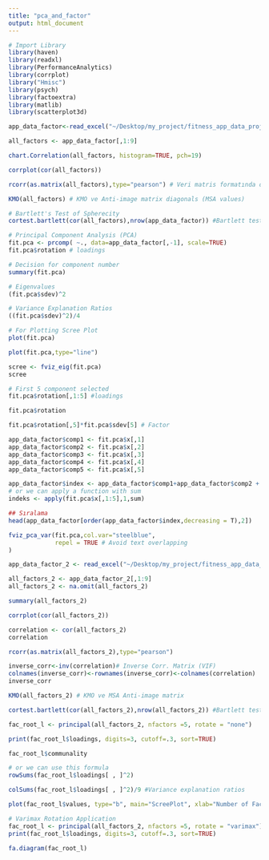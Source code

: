 ```yaml
---
title: "pca_and_factor"
output: html_document
---
```


```r
# Import Library
library(haven)
library(readxl)
library(PerformanceAnalytics)
library(corrplot)
library("Hmisc")
library(psych)
library(factoextra)
library(matlib)
library(scatterplot3d)
```

```r
app_data_factor<-read_excel("~/Desktop/my_project/fitness_app_data_project/data/fitness_app_data_factor.xlsx")
```

```r
all_factors <- app_data_factor[,1:9]
```

```r
chart.Correlation(all_factors, histogram=TRUE, pch=19)
```

```r
corrplot(cor(all_factors))
```

```r
rcorr(as.matrix(all_factors),type="pearson") # Veri matris formatında olmalı
```

```r
KMO(all_factors) # KMO ve Anti-image matrix diagonals (MSA values)
```

```r
# Bartlett's Test of Spherecity
cortest.bartlett(cor(all_factors),nrow(app_data_factor)) #Bartlett test
```

```r
# Principal Component Analysis (PCA)
fit.pca <- prcomp( ~., data=app_data_factor[,-1], scale=TRUE)
fit.pca$rotation # loadings
```

```r
# Decision for component number
summary(fit.pca)
```

```r
# Eigenvalues
(fit.pca$sdev)^2 
```

```r
# Variance Explanation Ratios
((fit.pca$sdev)^2)/4 
```

```r
# For Plotting Scree Plot 
plot(fit.pca)
```

```r
plot(fit.pca,type="line")
```

```r
scree <- fviz_eig(fit.pca)
scree
```

```r
# First 5 component selected 
fit.pca$rotation[,1:5] #loadings
```

```r
fit.pca$rotation
```

```r
fit.pca$rotation[,5]*fit.pca$sdev[5] # Factor
```

```r
app_data_factor$comp1 <- fit.pca$x[,1] 
app_data_factor$comp2 <- fit.pca$x[,2]
app_data_factor$comp3 <- fit.pca$x[,3]
app_data_factor$comp4 <- fit.pca$x[,4]
app_data_factor$comp5 <- fit.pca$x[,5]

app_data_factor$index <- app_data_factor$comp1+app_data_factor$comp2 + app_data_factor$comp3 + app_data_factor$comp4 + app_data_factor$comp5 
# or we can apply a function with sum
indeks <- apply(fit.pca$x[,1:5],1,sum)

## Sıralama
head(app_data_factor[order(app_data_factor$index,decreasing = T),2])
```

```r
fviz_pca_var(fit.pca,col.var="steelblue",
             repel = TRUE # Avoid text overlapping
)
```

```r
app_data_factor_2 <- read_excel("~/Desktop/my_project/fitness_app_data_project/data/fitness_app_data_factor.xlsx")
```

```r
all_factors_2 <- app_data_factor_2[,1:9]
all_factors_2 <- na.omit(all_factors_2)
```

```r
summary(all_factors_2)
```

```r
corrplot(cor(all_factors_2))
```

```r
correlation <- cor(all_factors_2)
correlation
```

```r
rcorr(as.matrix(all_factors_2),type="pearson")
```

```r
inverse_corr<-inv(correlation)# Inverse Corr. Matrix (VIF)
colnames(inverse_corr)<-rownames(inverse_corr)<-colnames(correlation)
inverse_corr
```

```r
KMO(all_factors_2) # KMO ve MSA Anti-image matrix
```

```r
cortest.bartlett(cor(all_factors_2),nrow(all_factors_2)) #Bartlett test 
```

```r
fac_root_l <- principal(all_factors_2, nfactors =5, rotate = "none")

print(fac_root_l$loadings, digits=3, cutoff=.3, sort=TRUE) 
```

```r
fac_root_l$communality
```

```r
# or we can use this formula
rowSums(fac_root_l$loadings[ , ]^2)
```

```r
colSums(fac_root_l$loadings[ , ]^2)/9 #Variance explanation ratios
```

```r
plot(fac_root_l$values, type="b", main="ScreePlot", xlab="Number of Factors", ylab="Eigenvalues")
```

```r
# Varimax Rotation Application
fac_root_l <- principal(all_factors_2, nfactors =5, rotate = "varimax")
print(fac_root_l$loadings, digits=3, cutoff=.3, sort=TRUE)
```

```r
fa.diagram(fac_root_l)
```
